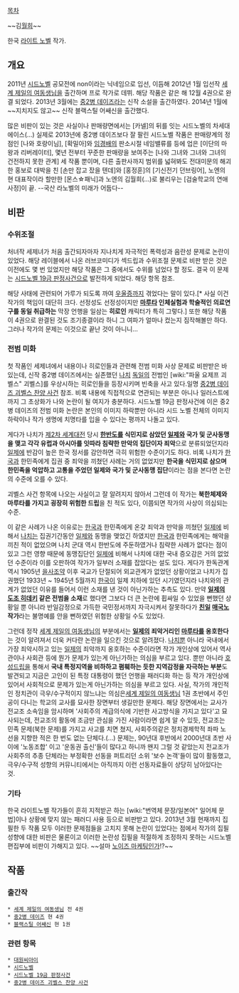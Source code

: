 [[목차]]

~~김[[월희]]~~

한국 [[라이트 노벨]] 작가. 

== 개요 ==
2011년 [[시드노벨]] 공모전에 non이라는 닉네임으로 입선, 이듬해 2012년 1월 입선작 [[세계 제일의 여동생님]]을 출간하며 프로 작가로 데뷔. 해당 작품은 같은 해 12월 4권으로 완결 되었다. 2013년 3월에는 [[중2병 데이즈]]라는 신작 소설을 출간하였다. 2014년 1월에 ~~지치지도 않고~~ 신작 블랙스틸 어쌔신을 출간했다.

많은 비판이 있는 것은 사실이나 판매량면에서는 [카넬]의 뒤를 잇는 시드노벨의 차세대 에이스(...) 실제로 2013년에 중2병 데이즈보다 잘 팔린 시드노벨 작품은 판매량계의 정점인 [나와 호랑이님], [확밀아]와 [[임경배]]의 판소시절 네임밸류를 등에 업은 [이단의 마왕과 리버레이터], 몇년 전부터 꾸준한 판매량을 보여주는 [나와 그녀와 그녀와 그녀의 건전하지 못한 관계] 세 작품 뿐이며, 다른 출판사까지 범위를 넓혀봐도 전대미문의 해괴한 홍보로 대박을 친 [손만 잡고 잤을 텐데]와 [홍정훈]의 [기신전기 던브링어], 노엔의 현 대표작이라 할만한 [몬스☆패닉]과 노엔의 김월희(...)로 불리우는 [검술학교의 연애사정]이 끝. --국산 라노벨의 미래가 어둡다--

== 비판 ==
=== 수위조절 ===
처녀작 세제녀가 처음 출간되자마자 지나치게 자극적인 폭력성과 음란성 문제로 논란이 있었다. 해당 레이블에서 나온 러브코미디가 섹드립과 수위조절 문제로 비판 받은 것은 이전에도 몇 번 있었지만 해당 작품은 그 중에서도 수위를 넘었다 할 정도. 결국 이 문제는 [[시드노벨 19금 판정사건]]으로 발전하게 되었다. 해당 항목 참조.

해당 사태에 관련되어 가루가 되도록 까여 [[우울증]]까지 겪었다는 말이 있다.[* 사실 이건 작가의 책임이 대단히 크다. 선정성도 선정성이지만 '''[[마루타]] 인체실험과 학술적인 의료연구를 동일 취급하는''' 막장 언행을 일삼는 '''히로인''' 캐릭터가 특히 그렇다.] 또한 해당 작품이 4권으로 완결된 것도 조기종결이라 하니 그 여파가 얼마나 컸는지 짐작해볼만 하다. 그러나 작가의 문제는 이것으로 끝난 것이 아니니...

=== 전범 미화 ===
첫 작품인 세제녀에서 내용이나 히로인들과 관련해 전범 미화 사상 문제로 비판받은 바 있는데, 신작 중2병 데이즈에서는 실존했던 [[나치]] [[독일]]의 전범인 [wiki:"파울 요제프 괴벨스" 괴벨스]를 우상시하는 히로인들을 등장시키며 빈축을 사고 있다.일명 [[중2병 데이즈 괴벨스 찬양 사건]] 참조. 비록 내용에 직접적으로 연관되는 부분은 아니나 일러스트에까지 그 초상화가 나와 논란이 될 여지가 충분하다. 시드노벨 19금 판정사건에 이은 중2병 데이즈의 전범 미화 논란은 본인의 이미지 하락뿐만 아니라 시드 노벨 전체의 이미지 하락이나 작가 생명에 치명타를 입을 수 있다는 평까지 나돌고 있다. 

게다가 나치가 [[제2차 세계대전]] 당시 '''[[한반도]]를 식민지로 삼았던 [[일제]]와 국가 및 군사동맹을 맺고 각각 유럽과 아시아를 잇따라 침략한 만악의 집단이자 죄악'''으로 분류되었던지라 [[일제]]에 반감이 높은 한국 정서를 감안하면 극히 위험한 수준이기도 하다. 비록 나치가 [[한국]]과 한민족에게 집권 중 죄악을 끼쳤던 사례는 거의 없었지만 '''한국을 식민지로 삼으며 한민족을 억압하고 고통을 주었던 일제와 국가 및 군사동맹 집단'''이라는 점을 본다면 논란의 수준에 오를 수 있다.

괴벨스 사건 항목에 나오는 사실이고 잘 알려지지 않아서 그런데 이 작가는 '''북한체제와 마루타를 가지고 굉장히 위험한 드립'''을 친 적도 있다, 이쯤되면 작가의 사상이 의심되는 수준. 

이 같은 사례가 나온 이유로는 [[한국]]과 한민족에게 온갖 죄악과 만악을 끼쳤던 [[일제]]에 비해서 [[나치]]는 집권기간동안 [[일제]]와 동맹을 맺었긴 하였지만 [[한국]]과 한민족에게는 해악을 끼친 적이 없었으며 나치 군대 역시 한반도에 주둔하였거나 침략한 사례가 없다는 점이 있고 그런 영향 때문에 동맹집단인 [[일제]]에 비해서 나치에 대한 국내 증오감은 거의 없었던 수준이라 이를 오판하여 작가가 일부러 소재를 잡았다는 설도 있다. 게다가 한독관계 역시 1905년 [[을사조약]] 이후 국교가 단절되어 외교관계가 없었던 상황이었고 나치가 집권했던 1933년 ~ 1945년 5월까지 [[한국]]이 일제 치하에 있던 시기였던지라 나치와의 관계가 없었던 이유를 들어서 이런 소재를 낸 것이 아닌가하는 추측도 있다. 만약 '''[[일제]]의 [[도조 히데키]] 같은 전범을 소재'''로 했다면 그보다 더 큰 논란에 휩싸일 수 있었을 뻔했던 상황일 뿐 아니라 반일감정으로 가득한 국민정서까지 자극시켜서 잘못하다가 '''[[친일]] [[매국노]] 작가'''라는 불명예를 안을 뻔하였던 위험한 상황일 수도 있었다.

그런데 정작 [[세계 제일의 여동생님]]의 부분에서는 '''[[일제]]의 죄악거리인 [[마루타]]를 옹호한다'''는 것이 알려져서 더욱 커다란 논란을 일으킨 것으로 알려졌다. [[나치]]뿐 아니라 국내에서 가장 죄악시하고 있는 [[일제]]의 죄악까지 옹호하는 수준이라면 작가 개인상에 있어서 역사관이나 사회관 등에 뭔가 문제가 있는게 아닌가하는 의심을 부르고 있다. 뿐만 아니라 [[호성드립]]을 통해서 '''국내 특정지역을 비하하고 폄훼하는 듯한 지역감정을 자극하는 부분'''도 발견되고 지금은 고인이 된 특정 대통령이 했던 언행을 패러디화 하는 등 작가 개인상에 있어서 사회적으로 문제가 있는게 아닌가하는 의심을 부르고 있다. 사실, 작가의 개인적인 정치관이 극우/수구적이지 않느냐는 의심은[[세계 제일의 여동생님]] 1권 초반에서 주인공이 다니는 학교의 교사를 묘사한 장면부터 생길만한 문제다. 해당 장면에서는 교사가 전교조 소속임을 암시하며 '사회주의 계급의식에 기반한 사고방식을 가지고 있다'고 묘사되는데, 전교조의 활동에 조금만 관심을 가진 사람이라면 쉽게 알 수 있듯, 전교조는 민족 문제(북한 문제)를 가지고 사고를 치면 쳤지, 사회주의같은 정치경제학적 좌파 노선을 지향한 적은 한 번도 없는 단체다.(...) 문제는, 90년대 후반에서 2000년대 초반 사이에 '노동조합' 이고 '운동권 출신'들이 많다고 하니까 왠지 그럴 것 같았는지 전교조가 사회주의 추종 단체라는 부정확한 선동을 퍼트리던 소위 '보수 논객'들이 많이 활동했고, 극우/수구적 성향의 커뮤니티에서는 아직까지 이런 선동자료들이 상당히 남아있다는 것.

=== 기타 ===
한국 라이트노벨 작가들이 흔히 지적받곤 하는 [wiki:"번역체 문장/일본어" 일어체 문법]이나 상황에 맞지 않는 패러디 사용 등으로 비판받고 있다. 2013년 3월 현재까지 집필한 두 작품 모두 이러한 문제점들을 고치지 못해 논란이 있었다는 점에서 작가의 집필 성향에 대한 비판은 물론이고 이러한 논란성 집필을 적절하게 조정하지 못하는 시드노벨 편집부에 비판이 가해지고 있다. ~~설마 [[노이즈 마케팅]]인가!?~~

== 작품 ==
=== 출간작 ===
 * [[세계 제일의 여동생님]] 전 4권
 * [[중2병 데이즈]] 현 4권
 * [[블랙스틸 어쌔신]] 현 1권

=== 관련 항목 ===
 * [[대원씨아이]]
 * [[시드노벨]]
 * [[시드노벨 19금 판정사건]]
 * [[중2병 데이즈 괴벨스 찬양 사건]]
